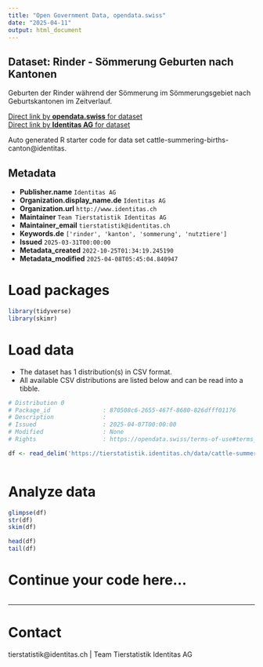 ```yaml
---
title: "Open Government Data, opendata.swiss"
date: "2025-04-11"
output: html_document
---
```


## Dataset: Rinder - Sömmerung Geburten nach Kantonen

Geburten der Rinder während der Sömmerung im Sömmerungsgebiet nach Geburtskantonen im Zeitverlauf.

[Direct link by **opendata.swiss** for dataset](https://opendata.swiss/de/dataset/rinder-sommerung-geburten-nach-kantonen)<br>
[Direct link by **Identitas AG** for dataset](https://tierstatistik.identitas.ch/)

Auto generated R starter code for data set cattle-summering-births-canton@identitas.

## Metadata

- **Publisher.name** `Identitas AG`
- **Organization.display_name.de** `Identitas AG`
- **Organization.url** `http://www.identitas.ch`
- **Maintainer** `Team Tierstatistik Identitas AG`
- **Maintainer_email** `tierstatistik@identitas.ch`
- **Keywords.de** `['rinder', 'kanton', 'sommerung', 'nutztiere']`
- **Issued** `2025-03-31T00:00:00`
- **Metadata_created** `2022-10-25T01:34:19.245190`
- **Metadata_modified** `2025-04-08T05:45:04.840947`


# Load packages

```r

library(tidyverse)
library(skimr)

```

# Load data

-   The dataset has 1 distribution(s) in CSV format.
-   All available CSV distributions are listed below and can be read into a tibble.

```r

# Distribution 0
# Package_id               : 870508c6-2655-467f-8680-826dfff01176
# Description              : 
# Issued                   : 2025-04-07T00:00:00
# Modified                 : None
# Rights                   : https://opendata.swiss/terms-of-use#terms_by

df <- read_delim('https://tierstatistik.identitas.ch/data/cattle-summering-births-canton.csv')



```

# Analyze data

```r

glimpse(df)
str(df)
skim(df)

head(df)
tail(df)

```

# Continue your code here...

```r

```

------------------------------------------------------------------------

# Contact

tierstatistik@identitas.ch | Team Tierstatistik Identitas AG
